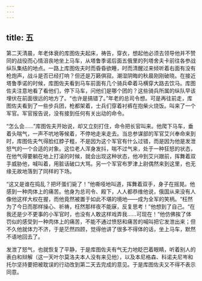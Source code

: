 ```yaml
---
---
---
```

title: 五
---



第二天清晨，年老体衰的库图佐夫起床，祷告，穿衣，想起他必须去领导他并不赞同的战役而心情沮丧地坐上马车，从塔鲁季诺后面五俄里的列塔舍夫卡前往各参战纵队集结的地点。一路上库图佐夫时而昏昏欲睡，时而清醒过来倾听着右面有没有枪炮声，战斗是否已经打响？但还是万籁俱寂。潮湿阴晦的秋晨刚刚破晓。在接近塔鲁季诺的时候，库图佐夫看到马车前面有几个骑兵牵着马横穿大路去饮马。库图佐夫注意地看了看他们，停下马车，问他们是哪个团的？这些骑兵所属的纵队早该埋伏在前面很远的地方了。“也许是搞错了。”年老的总司令想。可是再往前走，库图佐夫看到了一些步兵团，枪都架着，士兵们穿着衬裤在抱柴火烧饭。叫来了一个军官。军官报告说，没有接到任何有关出动的命令。

“怎么会……”库图佐夫开始说，却又立刻打住，命令把长官叫来。他爬下马车，垂着头喘气，一声不吭地等候着，不停地走来走去。当总参谋部的军官艾兴奉命来到时，库图佐夫气得脸红脖子粗，不是因为这个军官有什么过错，而是因为他是发泄怒气的一个合适的对象。这位老人浑身发抖，喘不过气来，处于一种狂怒的状态，在他气得要躺在地上打滚的时候，就会出现这种状态，他冲到艾兴跟前，挥舞着双手威胁他，喊叫着，用脏话破口大骂。另一个军官布罗津上尉偶然来到这里，也无缘无故地落到了同样的下场。

“这又是谁在捣乱？把坏蛋们毙了！”他嘶哑地叫道，挥舞着双手，身子在摇晃。他感到一种肉体上的痛苦。他身为总司令、殿下，人人都恭维他说，俄国从来没有人像他这样大权在握，而他竟然被置于如此不堪的境地——成为全军的笑柄。“枉然为了今日而那样操心、祈祷，枉然那样夜不能寐，反复思考！”他想到了自己。“在我还是少不更事的小军官时，也没有人敢这样戏弄我……可现在！”他仿佛挨了体罚似的感受到一种肉体上的痛苦，不能不通过愤怒和痛苦的喊叫把它发泄出来；但不久他就体力不济，于是茫然四顾，觉得他讲了很多不得体的话，坐上马车，默然不语地回去了。

发泄了怒气，也就恢复了平静，于是库图佐夫有气无力地眨巴着眼睛，听着别人的表白和辩解（这一天叶尔莫洛夫本人没有来见他），以及本尼格森、科诺夫尼岑和托尔坚持要把被耽误的行动改到第二天去完成的意见。于是库图佐夫又不得不表示同意。